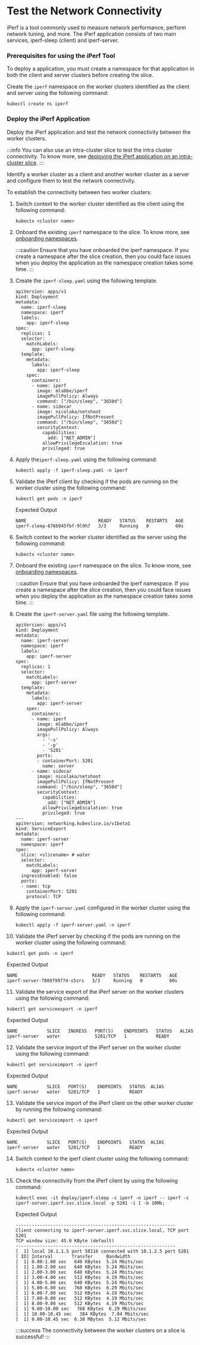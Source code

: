 # Test the Network Connectivity 
iPerf is a tool commonly used to measure network performance, perform
network tuning, and more. The iPerf application consists of two main
services, iperf-sleep (client) and iperf-server.

### Prerequisites for using the iPerf Tool
To deploy a application, you must create a namespace for that
application in both the client and server clusters before creating the
slice.

Create the `iperf` namespace on the worker clusters identified as the
client and server using the following command:

```
kubectl create ns iperf
```

### Deploy the iPerf Application 
Deploy the iPerf application and test the network connectivity between the worker clusters.

:::info
You can also use an intra-cluster slice to test the intra cluster connectivity. To know 
more, see [deploying the iPerf application on an intra-cluster slice](/versioned_docs/version-0.7.0/tutorials/deploying-the-iperf-application-on-an-intra-cluster-slice.mdx).
:::

Identify a worker cluster as a client and another worker cluster as a
server and configure them to test the network connectivity.

To establish the connectivity between two worker clusters:

1. Switch context to the worker cluster identified as the client using
   the following command:

   ```
   kubectx <cluster name>
   ```

2. Onboard the existing `iperf` namespace to the slice. To know more, see
   [onboarding namespaces](/versioned_docs/version-0.7.0/getting-started-with-cloud-clusters/installing-kubeslice/managing-namespaces.mdx).
 
   :::caution
   Ensure that you have onboarded the iperf namespace. If you create a namespace after 
   the slice creation, then you could face issues when you deploy the application as the 
   namespace creation takes some time.
   ::: 

3. Create the `iperf-sleep.yaml` using the following template.

   ```
   apiVersion: apps/v1
   kind: Deployment
   metadata:
     name: iperf-sleep
     namespace: iperf
     labels:
       app: iperf-sleep
   spec:
     replicas: 1
     selector:
       matchLabels:
         app: iperf-sleep
     template:
       metadata:
         labels:
           app: iperf-sleep
       spec:
         containers:
         - name: iperf
           image: mlabbe/iperf
           imagePullPolicy: Always
           command: ["/bin/sleep", "3650d"]
         - name: sidecar
           image: nicolaka/netshoot
           imagePullPolicy: IfNotPresent
           command: ["/bin/sleep", "3650d"]
           securityContext:
             capabilities:
               add: ["NET_ADMIN"]
             allowPrivilegeEscalation: true
             privileged: true
   ```

4. Apply the`iperf-sleep.yaml` using the following command:

   ```
   kubectl apply -f iperf-sleep.yaml -n iperf
   ```

5. Validate the iPerf client by checking if the pods are running on the 
worker cluster using the following command:

   ```
   kubectl get pods -n iperf
   ```

   Expected Output

   ```
   NAME                           READY   STATUS    RESTARTS   AGE
   iperf-sleep-676b945fbf-9l9h7   3/3     Running   0          60s
   ```

6. Switch context to the worker cluster identified as the server using
the following command:

   ```
   kubectx <cluster name>
   ```

7. Onboard the existing `iperf` namespace on the slice. To know more, see 
   [onboarding namespaces](/versioned_docs/version-0.7.0/getting-started-with-cloud-clusters/installing-kubeslice/managing-namespaces.mdx).

   :::caution
   Ensure that you have onboarded the iperf namespace. If you create a
   namespace after the slice creation, then you could face issues when you
   deploy the application as the namespace creation takes some time.
   :::

8. Create the `iperf-server.yaml` file using the following template.

   ```
   apiVersion: apps/v1
   kind: Deployment
   metadata:
     name: iperf-server
     namespace: iperf
     labels:
       app: iperf-server
   spec:
     replicas: 1
     selector:
       matchLabels:
         app: iperf-server
     template:
       metadata:
         labels:
           app: iperf-server
       spec:
         containers:
         - name: iperf
           image: mlabbe/iperf
           imagePullPolicy: Always
           args:
             - '-s'
             - '-p'
             - '5201'
           ports:
           - containerPort: 5201
             name: server
         - name: sidecar
           image: nicolaka/netshoot
           imagePullPolicy: IfNotPresent
           command: ["/bin/sleep", "3650d"]
           securityContext:
             capabilities:
               add: ["NET_ADMIN"]
             allowPrivilegeEscalation: true
             privileged: true
   ---
   apiVersion: networking.kubeslice.io/v1beta1
   kind: ServiceExport
   metadata:
     name: iperf-server
     namespace: iperf
   spec:
     slice: <slicename> # water
     selector:
       matchLabels:
         app: iperf-server
     ingressEnabled: false
     ports:
     - name: tcp
       containerPort: 5201
       protocol: TCP
   ``` 

9. Apply the `iperf-server.yaml` configured in the worker cluster using the following 
command:

   ```
   kubectl apply -f iperf-server.yaml -n iperf
   ```

10. Validate the iPerf server by checking if the pods are running on the worker cluster 
using the following command:

   
   ```
   kubectl get pods -n iperf
   ```

   Expected Output

   ```
   NAME                            READY   STATUS    RESTARTS   AGE
   iperf-server-7889799774-s5zrs   3/3     Running   0          60s
   ```

11. Validate the service export of the iPerf server on the worker clusters using 
the following command:

   ```
   kubectl get serviceexport -n iperf
   ```
   Expected Output

   ```
   NAME           SLICE   INGRESS   PORT(S)    ENDPOINTS   STATUS   ALIAS
   iperf-server   water             5201/TCP   1           READY
   ```

12. Validate the service import of the iPerf server on the worker cluster using the 
following command:

   ```
   kubectl get serviceimport -n iperf
   ```
   Expected Output

   ```
   NAME           SLICE   PORT(S)    ENDPOINTS   STATUS  ALIAS
   iperf-server   water   5201/TCP   1           READY
   ```

13. Validate the service import of the iPerf client on the other worker cluster by running 
the following command:

   ```
   kubectl get serviceimport -n iperf
   ```

   Expected Output

   ```
   NAME           SLICE   PORT(S)    ENDPOINTS   STATUS  ALIAS
   iperf-server   water   5201/TCP   1           READY
   ```

14. Switch context to the iperf client cluster using the following command: 

    ```
    kubectx <cluster name>
    ```

15. Check the connectivity from the iPerf client by using the following command: 

    ```
    kubectl exec -it deploy/iperf-sleep -c iperf -n iperf -- iperf -c iperf-server.iperf.svc.slice.local -p 5201 -i 1 -b 10Mb;
    ```
    Expected Output

    ```
    ------------------------------------------------------------
    Client connecting to iperf-server.iperf.svc.slice.local, TCP port 5201
    TCP window size: 45.0 KByte (default)
    ------------------------------------------------------------
    [  1] local 10.1.1.5 port 58116 connected with 10.1.2.5 port 5201
    [ ID] Interval       Transfer     Bandwidth
    [  1] 0.00-1.00 sec   640 KBytes  5.24 Mbits/sec
    [  1] 1.00-2.00 sec   640 KBytes  5.24 Mbits/sec
    [  1] 2.00-3.00 sec   640 KBytes  5.24 Mbits/sec
    [  1] 3.00-4.00 sec   512 KBytes  4.19 Mbits/sec
    [  1] 4.00-5.00 sec   640 KBytes  5.24 Mbits/sec
    [  1] 5.00-6.00 sec   768 KBytes  6.29 Mbits/sec
    [  1] 6.00-7.00 sec   512 KBytes  4.19 Mbits/sec
    [  1] 7.00-8.00 sec   512 KBytes  4.19 Mbits/sec
    [  1] 8.00-9.00 sec   512 KBytes  4.19 Mbits/sec
    [  1] 9.00-10.00 sec   768 KBytes  6.29 Mbits/sec
    [  1] 10.00-10.45 sec   384 KBytes  7.04 Mbits/sec
    [  1] 0.00-10.45 sec  6.38 MBytes  5.12 Mbits/sec
    ```

    :::success
    The connectivity between the worker clusters on a slice is successful!
    :::
